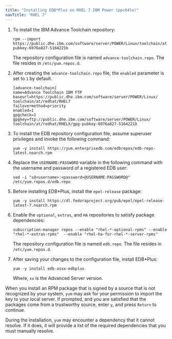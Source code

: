 ```yaml
---
title: "Installing EDB*Plus on RHEL 7 IBM Power (ppc64le)"
navTitle: "RHEL 7"
---
```


1. To install the IBM Advance Toolchain repository:
    ```text
    rpm --import https://public.dhe.ibm.com/software/server/POWER/Linux/toolchain/at/redhat/RHEL7/gpg-pubkey-6976a827-5164221b
    ```

    The repository configuration file is named `advance-toolchain.repo`. The file resides in `/etc/yum.repos.d`.

1. After creating the `advance-toolchain.repo` file, the `enabled` parameter is set to `1` by default.
    ```text
    [advance-toolchain]
    name=Advance Toolchain IBM FTP
    baseurl=https://public.dhe.ibm.com/software/server/POWER/Linux/
    toolchain/at/redhat/RHEL7
    failovermethod=priority
    enabled=1
    gpgcheck=1
    gpgkey=ftp://public.dhe.ibm.com/software/server/POWER/Linux/
    toolchain/at/redhat/RHELX/gpg-pubkey-6976a827-5164221b
    ```

1. To install the EDB repository configuration file, assume superuser privileges and invoke the following command:
    ```text
    yum -y install https://yum.enterprisedb.com/edbrepos/edb-repo-latest.noarch.rpm
    ```

1. Replace the `USERNAME:PASSWORD` variable in the following command with the username and password of a registered EDB user:
    ```text
    sed -i "s@<username>:<password>@USERNAME:PASSWORD@" /etc/yum.repos.d/edb.repo
    ```

1. Before installing EDB\*Plus, install the `epel-release` package:
    ```text
    yum -y install https://dl.fedoraproject.org/pub/epel/epel-release-latest-7.noarch.rpm
    ```

1. Enable the `optional`, `extras`, and `HA` repositories to satisfy package dependencies:
    ```text
    subscription-manager repos --enable "rhel-*-optional-rpms" --enable "rhel-*-extras-rpms"  --enable "rhel-ha-for-rhel-*-server-rpms"
    ```
    
    The repository configuration file is named `edb.repo`. The file resides in `/etc/yum.repos.d`. 
    
1. After saving your changes to the configuration file, install EDB\*Plus:
    ```text
    yum -y install edb-asxx-edbplus
    ```
    
    Where, `xx` is the Advanced Server version.

When you install an RPM package that is signed by a source that is not recognized by your system, `yum` may ask for your permission to import the key to your local server. If prompted, and you are satisfied that the packages come from a trustworthy source, enter `y`, and press `Return` to continue.

During the installation, `yum` may encounter a dependency that it cannot resolve. If it does, it will provide a list of the required dependencies that you must manually resolve.
